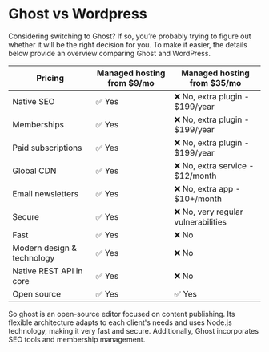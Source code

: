# Ghost vs Wordpress

Considering switching to Ghost? If so, you’re probably trying to figure out whether it will be the right decision for you. To make it easier, the details below provide an overview comparing Ghost and WordPress.

|Pricing	        		|Managed hosting from $9/mo |	Managed hosting from $35/mo		|
|---------------------------|---------------------------|-----------------------------------|
|Native SEO					|✅ Yes						|❌ No, extra plugin - $199/year	|
|Memberships				|✅ Yes						|❌ No, extra plugin - $199/year	|
|Paid subscriptions			|✅ Yes						|❌ No, extra plugin - $199/year	|
|Global CDN					|✅ Yes						|❌ No, extra service - $12/month	|
|Email newsletters			|✅ Yes						|❌ No, extra app - $10+/month		|
|Secure	            		|✅ Yes						|❌ No, very regular vulnerabilities|
|Fast	            		|✅ Yes						|❌ No				|
|Modern design & technology	|✅ Yes						|❌ No								|
|Native REST API in core	|✅ Yes						|❌ No								|
|Open source				|✅ Yes						|✅ Yes								|

So ghost is an open-source editor focused on content publishing. Its flexible architecture adapts to each client's needs and uses Node.js technology, making it very fast and secure. Additionally, Ghost incorporates SEO tools and membership management.

